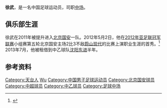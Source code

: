 {{Infobox football biography
| name= 徐武
| birth_date  = {{Birth date and age|1991|2|14}}
| cityofbirth = [[浙江省|浙江省]][[台州市|台州市]][[天台县|天台县]]
| countryofbirth = [[中国|中国]]
| height = {{height|m=1.70}}
| position = [[中场|中场]]
| currentclub =
| clubnumber = 
| youthyears1= 
| youthclubs1= [[北京国安足球俱乐部|北京国安]]
| years1= 2011-2013
| clubs1= [[北京国安足球俱乐部|北京国安]]
| caps1= 2  | goals1 = 0
| years2= 2013
| clubs2= → [[沈阳东进足球俱乐部|沈阳东进]]
| caps2= 6  | goals2 = 0
| nationalyears1= 
| nationalteam1= 
| nationalcaps1=  | nationalgoals1 = 
| pcupdate = 2013年1月1日
| ntupdate = 
}}
'''徐武'''{{BD|1991年|2月14日|||Xu, Wu}}，是一名中国足球运动员，司职[[中场|中场]]。

==俱乐部生涯==
徐武在2011年被提升进入[[北京国安足球俱乐部|北京国安]]一队。2012年5月2日，他在[[2012年亚足联冠军联赛|2012年亚足联冠军联赛]]小组赛第五轮北京国安主场2比3不敌[[蔚山现代|蔚山现代]]的比赛上演职业生涯的首秀。<ref>{{Cite web |url=http://sports.sohu.com/20120504/n342389240.shtml |title=北京晚报：国安“换”出徐武 |access-date=2013-03-26 |archive-date=2018-02-24 |archive-url=https://web.archive.org/web/20180224062027/http://sports.sohu.com/20120504/n342389240.shtml }}</ref> 2013年7月，他被租借到中乙球队[[沈阳东进足球俱乐部|沈阳东进]]半年。

==参考资料==
{{reflist}}

{{2011年中超分類名单北京}}
{{2012年中超分类名单北京}}
{{2013年中超分类名单北京}}
{{2013年中乙分类名单呼和浩特东进}}
{{2015年中甲分类名单理工}}
{{2016年中乙分类名单成都}}
{{2017年中乙分类名单成都}}
{{2018年中乙分类名单陕西}}

{{DEFAULTSORT:Xu, Wu}}
[[Category:天台人|Category:天台人]]
[[Category:徐姓|Wu]]
[[Category:中国男子足球运动员|Category:中国男子足球运动员]]
[[Category:北京国安球员|Category:北京国安球员]]
[[Category:中超球员|Category:中超球员]]
[[Category:中乙球员|Category:中乙球员]]
[[Category:足球中场|Category:足球中场]]